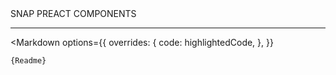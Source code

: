 
<Meta title="Documentation/About" />

<style>
	{`
	.header {
		display: flex;
		align-items: center;
	}

	.header .subtitle {
		text-transform: uppercase;
		color: #00cee1;
	}

	.header img {
		width: 300px;
		margin-right: 20px;
	}
	`}
</style>

<div class="header">
	<span class="subtitle">SNAP PREACT COMPONENTS</span>
</div>

---

<Markdown
	options={{
		overrides: {
			code: highlightedCode,
		},
	}}
>
	{Readme}
</Markdown>
